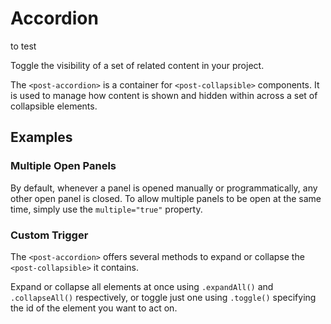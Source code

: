 
<Meta of={accordionStories} />

# Accordion

to test

<p className="lead">Toggle the visibility of a set of related content in your project.</p>

The `<post-accordion>` is a container for `<post-collapsible>` components.
It is used to manage how content is shown and hidden within across a set of collapsible elements.

<Canvas sourceState="shown" of={accordionStories.Default} />

<Controls of={accordionStories.Default} />

## Examples

### Multiple Open Panels

By default, whenever a panel is opened manually or programmatically, any other open panel is closed.
To allow multiple panels to be open at the same time, simply use the `multiple="true"` property.

<Canvas of={accordionStories.MultipleOpenPanels} />

### Custom Trigger

The `<post-accordion>` offers several methods to expand or collapse the `<post-collapsible>` it contains.

Expand or collapse all elements at once using `.expandAll()` and `.collapseAll()` respectively,
or toggle just one using `.toggle()` specifying the id of the element you want to act on.

<Source
  code={SampleCustomTrigger}
  language="typescript"
/>

